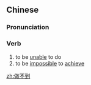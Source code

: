 ==Chinese==
{{zh-forms|type=12}}

===Pronunciation===
{{zh-pron
|m=zuò不dào,tl2=y
|c=zou6 bat1 dou3,zou6 bat1 dou3-2
|cat=v
}}

===Verb===
{{zh-verb}}

# to be [[unable]] to do
# to be [[impossible]] to [[achieve]]

[[zh:做不到]]